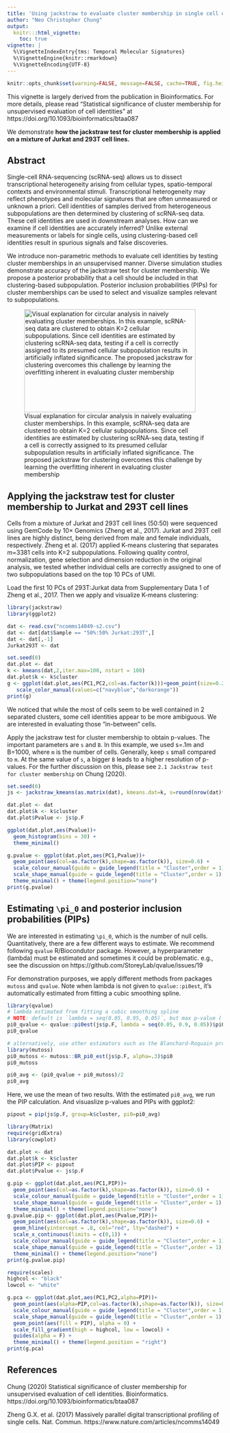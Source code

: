 ```yaml
---
title: 'Using jackstraw to evaluate cluster membership in single cell data'
author: "Neo Christopher Chung"
output:
  knitr:::html_vignette:
    toc: true
vignette: |
  %\VignetteIndexEntry{tms: Temporal Molecular Signatures}
  %\VignetteEngine{knitr::rmarkdown}
  %\VignetteEncoding{UTF-8}
---
```


```r
knitr::opts_chunk$set(warning=FALSE, message=FALSE, cache=TRUE, fig.height = 4, fig.width = 7, fig.align = "center",tidy.opts=list(width.cutoff=80),tidy=TRUE)
```

This vignette is largely derived from the publication in Bioinformatics. For more details, please read "Statistical significance of cluster membership for unsupervised evaluation of cell identities" at https://doi.org/10.1093/bioinformatics/btaa087

We demonstrate **how the jackstraw test for cluster membership is applied on a mixture of Jurkat and 293T cell lines.**

## Abstract

Single-cell RNA-sequencing (scRNA-seq) allows us to dissect transcriptional heterogeneity arising from cellular types, spatio-temporal contexts and environmental stimuli. Transcriptional heterogeneity may reflect phenotypes and molecular signatures that are often unmeasured or unknown a priori. Cell identities of samples derived from heterogeneous subpopulations are then determined by clustering of scRNA-seq data. These cell identities are used in downstream analyses. How can we examine if cell identities are accurately inferred? Unlike external measurements or labels for single cells, using clustering-based cell identities result in spurious signals and false discoveries.

We introduce non-parametric methods to evaluate cell identities by testing cluster memberships in an unsupervised manner. Diverse simulation studies demonstrate accuracy of the jackstraw test for cluster membership. We propose a posterior probability that a cell should be included in that clustering-based subpopulation. Posterior inclusion probabilities (PIPs) for cluster memberships can be used to select and visualize samples relevant to subpopulations.

![Visual explanation for circular analysis in naively evaluating cluster memberships. In this example, scRNA-seq data are clustered to obtain K=2 cellular subpopulations. Since cell identities are estimated by clustering scRNA-seq data, testing if a cell is correctly assigned to its presumed cellular subpopulation results in artificially inflated significance. The proposed jackstraw for clustering overcomes this challenge by learning the overfitting inherent in evaluating cluster membership](jackstraw-cluster-fig/CircularAnalysis.png){#id .class width=400 height=240}

## Applying the jackstraw test for cluster membership to Jurkat and 293T cell lines

Cells from a mixture of Jurkat and 293T cell lines (50:50) were sequenced using GemCode by 10× Genomics (Zheng et al., 2017). Jurkat and 293T cell lines are highly distinct, being derived from male and female individuals, respectively. Zheng et al. (2017) applied K-means clustering that separates m=3381 cells into K=2 subpopulations. Following quality control, normalization, gene selection and dimension reduction in the original analysis, we tested whether individual cells are correctly assigned to one of two subpopulations based on the top 10 PCs of UMI.

Load the first 10 PCs of 293T:Jurkat data from Supplementary Data 1 of Zheng et al., 2017. Then we apply and visualize K-means clustering:

```r
library(jackstraw)
library(ggplot2)

dat <- read.csv("ncomms14049-s2.csv")
dat <- dat[dat$Sample == "50%:50% Jurkat:293T",]
dat <- dat[,-1]
Jurkat293T <- dat

set.seed(0)
dat.plot <- dat
k <- kmeans(dat,2,iter.max=100, nstart = 100)
dat.plot$k <- k$cluster
g <- ggplot(dat.plot,aes(PC1,PC2,col=as.factor(k)))+geom_point(size=0.2,alpha=1)+theme_classic()+
   scale_color_manual(values=c("navyblue","darkorange"))
print(g)
```

We noticed that while the most of cells seem to be well contained in 2 separated clusters, some cell identities appear to be more ambiguous. We are interested in evaluating those "in-between" cells.

Apply the jackstraw test for cluster membership to obtain p-values. The important parameters are ```s``` and ```B```. In this example, we used s=.1m and B=1000, where ```m``` is the number of cells. Generally, keep ```s``` small compared to ```m```. At the same value of ```s```, a bigger ```B``` leads to a higher resolution of p-values. For the further discussion on this, please see ```2.1 Jackstraw test for cluster membership``` on Chung (2020).

```r
set.seed(0) 
js <- jackstraw_kmeans(as.matrix(dat), kmeans.dat=k, s=round(nrow(dat)*.1), B=1000, verbose=FALSE, pool=FALSE)

dat.plot <- dat
dat.plot$k <- k$cluster
dat.plot$Pvalue <- js$p.F

ggplot(dat.plot,aes(Pvalue))+
  geom_histogram(bins = 30) +
  theme_minimal() 

g.pvalue <- ggplot(dat.plot,aes(PC1,Pvalue))+
  geom_point(aes(col=as.factor(k),shape=as.factor(k)), size=0.6) +
  scale_colour_manual(guide = guide_legend(title = "Cluster",order = 1), labels = c("1","2"), values = c("navyblue","darkorange"))+
  scale_shape_manual(guide = guide_legend(title = "Cluster",order = 1), labels = c("1","2"), values = c(16,17)) +
  theme_minimal() + theme(legend.position="none")
print(g.pvalue)
```

## Estimating ```\pi_0``` and posterior inclusion probabilities (PIPs)

We are interested in estimating ```\pi_0```, which is the number of null cells. Quantitatively, there are a few different ways to estimate. We recommend following ```qvalue``` R/Biocondutor package. However, a hyperparameter (lambda) must be estimated and sometimes it could be problematic. e.g., see the discussion on https://github.com/StoreyLab/qvalue/issues/19

For demonstration purposes, we apply different methods from packages ```mutoss``` and ```qvalue```. Note when lambda is not given to ```qvalue::pi0est```, it's automatically estimated from fitting a cubic smoothing spline.

```r
library(qvalue)
# lambda estimated from fitting a cubic smoothing spline
# NOTE: default is `lambda = seq(0.05, 0.95, 0.05)`, but max p-value (`max(js$p.F)`) is 0.9454553 < 0.95, which causes an error.  We avoid the error by testing lambdas up to 0.9 only.
pi0_qvalue <- qvalue::pi0est(js$p.F, lambda = seq(0.05, 0.9, 0.05))$pi0
pi0_qvalue

# alternatively, use other estimators such as the Blanchard-Roquain procedure.
library(mutoss)
pi0_mutoss <- mutoss::BR_pi0_est(js$p.F, alpha=.3)$pi0
pi0_mutoss

pi0_avg <- (pi0_qvalue + pi0_mutoss)/2
pi0_avg
```

Here, we use the mean of two results. With the estimated ```pi0_avg```, we run the PIP calculation. And visuaslize p-values and PIPs with ggplot2:

```r
pipout = pip(js$p.F, group=k$cluster, pi0=pi0_avg)

library(Matrix)
require(gridExtra)
library(cowplot) 

dat.plot <- dat
dat.plot$k <- k$cluster
dat.plot$PIP <- pipout
dat.plot$Pvalue <- js$p.F

g.pip <- ggplot(dat.plot,aes(PC1,PIP))+
  geom_point(aes(col=as.factor(k),shape=as.factor(k)), size=0.6) +
  scale_colour_manual(guide = guide_legend(title = "Cluster",order = 1), labels = c("1","2"), values = c("navyblue","darkorange"))+
  scale_shape_manual(guide = guide_legend(title = "Cluster",order = 1), labels = c("1","2"), values = c(16,17)) +
  theme_minimal() + theme(legend.position="none")
g.pvalue.pip <- ggplot(dat.plot,aes(Pvalue,PIP))+
  geom_point(aes(col=as.factor(k),shape=as.factor(k)), size=0.6) +
  geom_hline(yintercept = .8, col="red", lty="dashed") +
  scale_x_continuous(limits = c(0,1)) +
  scale_colour_manual(guide = guide_legend(title = "Cluster",order = 1), labels = c("1","2"), values = c("navyblue","darkorange"))+
  scale_shape_manual(guide = guide_legend(title = "Cluster",order = 1), labels = c("1","2"), values = c(16,17)) +
  theme_minimal() + theme(legend.position="none")
print(g.pvalue.pip)

require(scales)
highcol <- "black"
lowcol <- "white"

g.pca <- ggplot(dat.plot,aes(PC1,PC2,alpha=PIP))+
  geom_point(aes(alpha=PIP,col=as.factor(k),shape=as.factor(k)), size=0.6) +
  scale_colour_manual(guide = guide_legend(title = "Cluster",order = 1, override.aes = list(size=1.5)), labels = c("1","2"), values = c("navyblue","darkorange"))+
  scale_shape_manual(guide = guide_legend(title = "Cluster",order = 1), labels = c("1","2"), values = c(16,17)) +
  geom_point(aes(fill = PIP), alpha = 0) +
  scale_fill_gradient(high = highcol, low = lowcol) +
  guides(alpha = F) +
  theme_minimal() + theme(legend.position = "right")
print(g.pca)
```


## References

Chung (2020) Statistical significance of cluster membership for unsupervised evaluation of cell identities. Bioinformatics. https://doi.org/10.1093/bioinformatics/btaa087

Zheng G.X. et al.  (2017) Massively parallel digital transcriptional profiling of single cells. Nat. Commun.  https://www.nature.com/articles/ncomms14049

